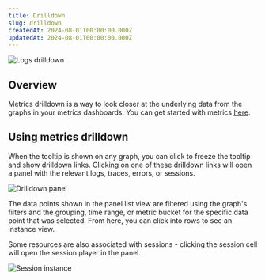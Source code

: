 ```yaml
---
title: Drilldown
slug: drilldown
createdAt: 2024-08-01T00:00:00.000Z
updatedAt: 2024-08-01T00:00:00.000Z
---
```


![Logs drilldown](/images/docs/graphing/drilldown.png)

## Overview

Metrics drilldown is a way to look closer at the underlying data from the graphs in your metrics dashboards. You can get started with metrics [here](./1_overview.md).

## Using metrics drilldown

When the tooltip is shown on any graph, you can click to freeze the tooltip and show drilldown links. Clicking on one of these drilldown links will open a panel with the relevant logs, traces, errors, or sessions.

![Drilldown panel](/images/docs/graphing/drilldown_panel.png)

The data points shown in the panel list view are filtered using the graph's filters and the grouping, time range, or metric bucket for the specific data point that was selected. From here, you can click into rows to see an instance view.

Some resources are also associated with sessions - clicking the session cell will open the session player in the panel.

![Session instance](/images/docs/graphing/drilldown_session_instance.png)
